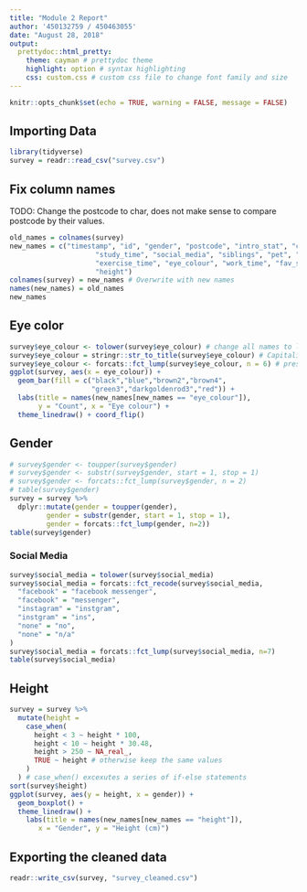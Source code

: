 ```yaml
---
title: "Module 2 Report"
author: '450132759 / 450463055'
date: "August 28, 2018"
output: 
  prettydoc::html_pretty:
    theme: cayman # prettydoc theme
    highlight: option # syntax highlighting
    css: custom.css # custom css file to change font family and size
---
```


```r
knitr::opts_chunk$set(echo = TRUE, warning = FALSE, message = FALSE)
```

## Importing Data

```r
library(tidyverse)
survey = readr::read_csv("survey.csv")
```

## Fix column names
TODO: Change the postcode to char, does not make sense to compare postcode by their values.
```r
old_names = colnames(survey)
new_names = c("timestamp", "id", "gender", "postcode", "intro_stat", "clubs",
                     "study_time", "social_media", "siblings", "pet", "live_with_parents",
                     "exercise_time", "eye_colour", "work_time", "fav_season","shoe_size",
                     "height")
colnames(survey) = new_names # Overwrite with new names
names(new_names) = old_names
new_names
```

## Eye color
```r
survey$eye_colour <- tolower(survey$eye_colour) # change all names to lowercase
survey$eye_colour = stringr::str_to_title(survey$eye_colour) # Capitalize first letter of every word
survey$eye_colour <- forcats::fct_lump(survey$eye_colour, n = 6) # preserve the 6 most common eye colours, and converts the smaller categories to a 'other' category
ggplot(survey, aes(x = eye_colour)) + 
  geom_bar(fill = c("black","blue","brown2","brown4",
                    "green3","darkgoldenrod3","red")) + 
  labs(title = names(new_names[new_names == "eye_colour"]),
       y = "Count", x = "Eye colour") + 
  theme_linedraw() + coord_flip()
```

## Gender 
```r
# survey$gender <- toupper(survey$gender)
# survey$gender <- substr(survey$gender, start = 1, stop = 1)
# survey$gender <- forcats::fct_lump(survey$gender, n = 2)
# table(survey$gender)
survey = survey %>%
  dplyr::mutate(gender = toupper(gender),
         gender = substr(gender, start = 1, stop = 1),
         gender = forcats::fct_lump(gender, n=2))
table(survey$gender)
```

### Social Media
```r
survey$social_media = tolower(survey$social_media)
survey$social_media = forcats::fct_recode(survey$social_media,
  "facebook" = "facebook messenger",
  "facebook" = "messenger",
  "instagram" = "instgram",
  "instgram" = "ins",
  "none" = "no",
  "none" = "n/a"
)
survey$social_media = forcats::fct_lump(survey$social_media, n=7)
table(survey$social_media)
```


## Height

```r
survey = survey %>%
  mutate(height = 
    case_when(
      height < 3 ~ height * 100,
      height < 10 ~ height * 30.48,
      height > 250 ~ NA_real_,
      TRUE ~ height # otherwise keep the same values
    )
  ) # case_when() excexutes a series of if-else statements
sort(survey$height)
ggplot(survey, aes(y = height, x = gender)) + 
  geom_boxplot() + 
  theme_linedraw() + 
    labs(title = names(new_names[new_names == "height"]),
       x = "Gender", y = "Height (cm)")
```

## Exporting the cleaned data

```r
readr::write_csv(survey, "survey_cleaned.csv")
```


